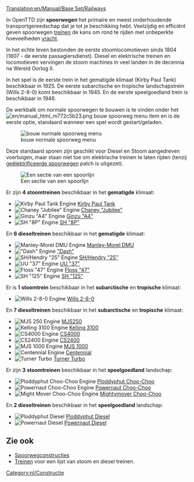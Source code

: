 [[Translation:en/Manual/Base Set/Railways]]
{{nl/typen spoorweg}}

In OpenTTD zijn '''spoorwegen''' het primaire en meest onderhoudende transportgereedschap dat je tot je beschikking hebt. Veelzijdig en efficiënt geven spoorwegen [[nl/treinen|treinen]] de kans om rond te rijden met onbeperkte hoeveelheden [[nl/vracht|vracht]].

In het echte leven bestonden de eerste stoomlocomotieven sinds 1804 (1807 - de eerste passagiersdienst). Diesel en elektrische treinen en locomotieven vervingen de stoom machines in veel landen in de decennia na Wereld Oorlog II.

In het spel is de eerste trein in het gematigde klimaat (Kirby Paul Tank) beschikbaar in 1925. De eerste subarctische en tropische landschapstrein (Wills 2-8-0) komt beschikbaar in 1945. En de eerste speelgoedland trein is beschikbaar in 1946.

De werkbalk om normale spoorwegen te bouwen is te vinden onder het [[File:en/manual html m772c5b23.png]] bouw spoorweg menu item en is de eerste optie, standaard wanneer een spel wordt gestart/geladen.

[[File:en/spoorwegmenu.png|none|bouw normale spoorweg menu]]

Deze standaard sporen zijn geschikt voor Diesel en Stoom aangedreven voertuigen, maar staan niet toe om elektrische treinen te laten rijden (tenzij [[nl/Manual/Base Set/Geëlektrificeerde spoorwegen|geëlektrificeerde spoorwegen]] patch is uitgezet).

[[File:en/Railway.png|none|frame|Een sectie van een spoorlijn]]

Er zijn '''4 stoomtreinen''' beschikbaar in het '''gematigde''' klimaat:
*[[File:en/Kirbypaultank.png|Kirby Paul Tank Engine]] [[nl/Manual/Base Set/Trains/Kirby Paul Tank|Kirby Paul Tank]]
*[[File:en/Chaneyjubilee.png|Chaney "Jubilee" Engine]] [[nl/Manual/Base Set/Trains/Chaney "Jubilee"|Chaney "Jubilee"]]
*[[File:en/Ginzua4.png|Ginzu "A4" Engine]] [[nl/Manual/Base Set/Trains/Ginzu "A4"|Ginzu "A4"]]
*[[File:en/Sh8p.png|SH "8P" Engine]] [[nl/Manual/Base Set/Trains/SH "8P"|SH "8P"]]
En '''6 dieseltreinen''' beschikbaar in het '''gematigde''' klimaat:
*[[File:en/Manleymoreldmu.png|Manley-Morel DMU Engine]] [[nl/Manual/Base Set/Trains/Manley-Morel DMU|Manley-Morel DMU]]
*[[File:en/Dash.png|"Dash" Engine]] [[nl/Manual/Base Set/Trains/Dash|"Dash"]]
*[[File:en/Shhendry25.png|SH/Hendry "25" Engine]] [[nl/Manual/Base Set/Trains/SH/Hendry "25"|SH/Hendry "25"]]
*[[File:en/Uu37.png|UU "37" Engine]] [[nl/Manual/Base Set/Trains/UU "37"|UU "37"]]
*[[File:en/Floss47.png|Floss "47" Engine]] [[nl/Manual/Base Set/Trains/Floss "47"|Floss "47"]]
*[[File:en/Sh125.png|SH "125" Engine]] [[nl/Manual/Base Set/Trains/SH "125"|SH "125"]]


Er is '''1 stoomtrein''' beschikbaar in het '''subarctische''' en '''tropische''' klimaat:
*[[File:en/Wills280.png|Wills 2-8-0 Engine]] [[nl/Manual/Base Set/Trains/Wills 2-8-0|Wills 2-8-0]]
En '''7 dieseltreinen''' beschikbaar in het '''subarctische''' en '''tropische''' klimaat:
*[[File:en/Mjs250.png|MJS 250 Engine]] [[nl/Manual/Base Set/Trains/MJS250|MJS250]]
*[[File:en/Kelling3100.png|Kelling 3100 Engine]] [[nl/Manual/Base Set/Trains/Kelling 3100|Kelling 3100]]
*[[File:en/Cs4000.png|CS4000 Engine]] [[nl/Manual/Base Set/Trains/CS4000|CS4000]]
*[[File:en/Cs2400.png|CS2400 Engine]] [[nl/Manual/Base Set/Trains/CS2400|CS2400]]
*[[File:en/Mjs1000.png|MJS 1000 Engine]] [[nl/Manual/Base Set/Trains/MJS 1000|MJS 1000]]
*[[File:en/Centennial.png|Centennial Engine]] [[nl/Manual/Base Set/Trains/Centennial|Centennial]]
*[[File:en/Turnerturbo.png|Turner Turbo]] [[nl/Manual/Base Set/Trains/Turner Turbo|Turner Turbo]]


Er zijn '''3 stoomtreinen''' beschikbaar in het '''speelgoedland''' landschap:
*[[File:en/Ploddyphutchoochoo.png|Ploddyphut Choo-Choo Engine]] [[nl/Manual/Base Set/Trains/Ploddyphut Choo-Choo|Ploddyphut Choo-Choo]]
*[[File:en/Powernautchoochoo.png|Powernaut Choo-Choo Engine]] [[nl/Manual/Base Set/Trains/Powernaut Choo-Choo|Powernaut Choo-Choo]]
*[[File:en/Mightymoverchoochoo.png|Might Mover Choo-Choo Engine]] [[nl/Manual/Base Set/Trains/Mightymover Choo-Choo|Mightymover Choo-Choo]]
En '''2 dieseltreinen''' beschikbaar in het '''speelgoedland''' landschap:
*[[File:en/Ploddyphutdiesel.png|Ploddyphut Diesel]] [[nl/Manual/Base Set/Trains/Ploddyphut Diesel|Ploddyphut Diesel]]
*[[File:en/Powernautdiesel.png|Powernaut Diesel]] [[nl/Manual/Base Set/Trains/Powernaut Diesel|Powernaut Diesel]]

==Zie ook==
*[[nl/Manual/Spoorwegconstructies|Spoorwegconstructies]]
*[[nl/Manual/Treinen|Treinen]] voor een lijst van stoom en diesel treinen.

[[Category:nl/Constructie]]